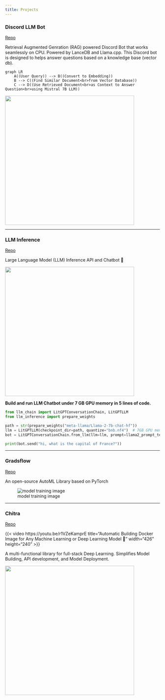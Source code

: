 ```yaml
---
title: Projects
---
```


### Discord LLM Bot
[Repo](https://github.com/aniketmaurya/discord-llm-bot)

Retrieval Augmented Genration (RAG) powered Discord Bot that works seamlessly on CPU. Powered by LanceDB and Llama.cpp.
This Discord bot is designed to helps answer questions based on a knowledge base (vector db).


```mermaid
graph LR
    A((User Query)) --> B((Convert to Embedding))
    B --> C((Find Similar Document<br>from Vector Database))
    C --> D((Use Retrieved Document<br>as Context to Answer Question<br>using Mistral 7B LLM))
```

![](https://github.com/aniketmaurya/discord-llm-bot/blob/main/assets/discord-bot.png){height="420"}

---

### LLM Inference
[Repo](https://github.com/aniketmaurya/llm-inference)

Large Language Model (LLM) Inference API and Chatbot 🦙

![](https://github.com/aniketmaurya/llm-inference/raw/main/assets/llm-inference-min.png){height="420"}

**Build and run LLM Chatbot under 7 GB GPU memory in 5 lines of code.**

```python
from llm_chain import LitGPTConversationChain, LitGPTLLM
from llm_inference import prepare_weights

path = str(prepare_weights("meta-llama/Llama-2-7b-chat-hf"))
llm = LitGPTLLM(checkpoint_dir=path, quantize="bnb.nf4")  # 7GB GPU memory
bot = LitGPTConversationChain.from_llm(llm=llm, prompt=llama2_prompt_template)

print(bot.send("hi, what is the capital of France?"))
```
---

### Gradsflow
[Repo](https://github.com/gradsflow/gradsflow)

An open-source AutoML Library based on PyTorch

![model training image](https://ik.imagekit.io/gradsflow/docs/gf/gradsflow-model-training_B1HZpLFRv8.png)

---


### Chitra
[Repo](https://github.com/aniketmaurya/chitra)

{{< video https://youtu.be/r1VZeKamprE
    title="Automatic Building Docker Image for Any Machine Learning or Deep Learning Model 🐳"
    width="426" height="240"
>}}

A multi-functional library for full-stack Deep Learning. Simplifies Model Building, API development, and Model Deployment.

![](https://ik.imagekit.io/aniket/chitra/chitra-arch_Vw9AdA4aC.svg){height="420"}


